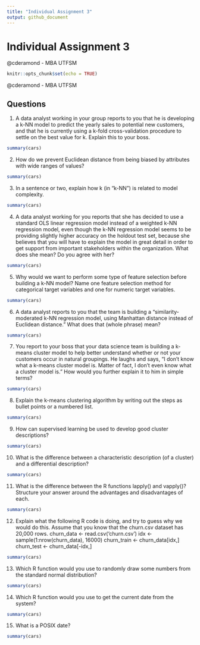 ```yaml
---
title: "Individual Assignment 3"
output: github_document
---
```

# Individual Assignment 3
@cderamond - MBA UTFSM

```r
knitr::opts_chunk$set(echo = TRUE)
```
@cderamond - MBA UTFSM

## Questions
1.	A data analyst working in your group reports to you that he is developing a k-NN model to predict the yearly sales to potential new customers, and that he is currently using a k-fold cross-validation procedure to settle on the best value for k. Explain this to your boss.
```r
summary(cars)
```
2.	How do we prevent Euclidean distance from being biased by attributes with wide ranges of values?
```r
summary(cars)
```
3.	In a sentence or two, explain how k (in “k-NN”) is related to model complexity.
```r
summary(cars)
```
4.	A data analyst working for you reports that she has decided to use a standard OLS linear regression model instead of a weighted k-NN regression model, even though the k-NN regression model seems to be providing slightly higher accuracy on the holdout test set, because she believes that you will have to explain the model in great detail in order to get support from important stakeholders within the organization. What does she mean? Do you agree with her?
```r
summary(cars)
```
5.	Why would we want to perform some type of feature selection before building a k-NN model? Name one feature selection method for categorical target variables and one for numeric target variables.
```r
summary(cars)
```
6.	A data analyst reports to you that the team is building a “similarity-moderated k-NN regression model, using Manhattan distance instead of Euclidean distance.” What does that (whole phrase) mean?
```r
summary(cars)
```
7.	You report to your boss that your data science team is building a k-means cluster model to help better understand whether or not your customers occur in natural groupings. He laughs and says, “I don’t know what a k-means cluster model is. Matter of fact, I don’t even know what a cluster model is.” How would you further explain it to him in simple terms?
```r
summary(cars)
```
8.	Explain the k-means clustering algorithm by writing out the steps as bullet points or a numbered list.
```r
summary(cars)
```
9.	How can supervised learning be used to develop good cluster descriptions?
```r
summary(cars)
```
10.	What is the difference between a characteristic description (of a cluster) and a differential description?
```r
summary(cars)
```
11.	What is the difference between the R functions lapply() and vapply()? Structure your answer around the advantages and disadvantages of each.
```r
summary(cars)
```
12.	Explain what the following R code is doing, and try to guess why we would do this. Assume that you know that the churn.csv dataset has 20,000 rows.
churn_data <- read.csv('churn.csv')
idx <- sample(1:nrow(churn_data), 16000)
churn_train <- churn_data[idx,]
churn_test <- churn_data[-idx,]

```r
summary(cars)
```
13.	Which R function would you use to randomly draw some numbers from the standard normal distribution?
```r
summary(cars)
```
14.	Which R function would you use to get the current date from the system?
```r
summary(cars)
```
15.	What is a POSIX date?
```r
summary(cars)
```